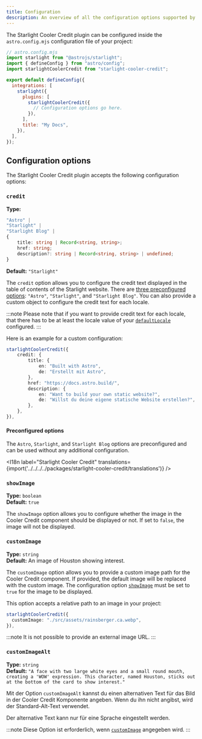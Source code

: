 ```yaml
---
title: Configuration
description: An overview of all the configuration options supported by the Starlight Cooler Credit plugin.
---
```


The Starlight Cooler Credit plugin can be configured inside the `astro.config.mjs` configuration file of your project:

```js {11}
// astro.config.mjs
import starlight from "@astrojs/starlight";
import { defineConfig } from "astro/config";
import starlightCoolerCredit from "starlight-cooler-credit";

export default defineConfig({
  integrations: [
    starlight({
      plugins: [
        starlightCoolerCredit({
          // Configuration options go here.
        }),
      ],
      title: "My Docs",
    }),
  ],
});
```

## Configuration options

The Starlight Cooler Credit plugin accepts the following configuration options:

### `credit`

**Type:**

```ts
"Astro" |
"Starlight" |
"Starlight Blog" |
{
    title: string | Record<string, string>;
    href: string;
    description?: string | Record<string, string> | undefined;
}
```

**Default:** `"Starlight"`

The `credit` option allows you to configure the credit text displayed in the table of contents of the Starlight website. There are [three preconfigured options](#preconfigured-options): `"Astro"`, `"Starlight"`, and `"Starlight Blog"`. You can also provide a custom object to configure the credit text for each locale.

:::note
Please note that if you want to provide credit text for each locale, that there has to be at least the locale value of your [`defaultLocale`](https://starlight.astro.build/reference/configuration/#defaultlocale) configured.
:::

Here is an example for a custom configuration:

```ts
starlightCoolerCredit({
    credit: {
        title: {
            en: "Built with Astro",
            de: "Erstellt mit Astro",
        },
        href: "https://docs.astro.build/",
        description: {
            en: "Want to build your own static website?",
            de: "Willst du deine eigene statische Website erstellen?",
        },
    },
}),
```

#### Preconfigured options

The `Astro`, `Starlight`, and `Starlight Blog` options are preconfigured and can be used without any additional configuration.


<I18n label="Starlight Cooler Credit" translations={import('../../../../packages/starlight-cooler-credit/translations')} />

### `showImage`

**Type:** `boolean`  
**Default:** `true`

The `showImage` option allows you to configure whether the image in the Cooler Credit component should be displayed or not. If set to `false`, the image will not be displayed.

### `customImage`

**Type:** `string`  
**Default:** An image of Houston showing interest.

The `customImage` option allows you to provide a custom image path for the Cooler Credit component. If provided, the default image will be replaced with the custom image. The configuration option [`showImage`](#showimage) must be set to `true` for the image to be displayed.

This option accepts a relative path to an image in your project:

```ts
starlightCoolerCredit({
  customImage: "./src/assets/rainsberger.ca.webp",
}),
```

:::note
It is not possible to provide an external image URL.
:::

### `customImageAlt`

**Type:** `string`  
**Default:** `"A face with two large white eyes and a small round mouth, creating a 'WOW' expression. This character, named Houston, sticks out at the bottom of the card to show interest."`

Mit der Option `customImageAlt` kannst du einen alternativen Text für das Bild in der Cooler Credit Komponente angeben. Wenn du ihn nicht angibst, wird der Standard-Alt-Text verwendet.

Der alternative Text kann nur für eine Sprache eingestellt werden.

:::note
Diese Option ist erforderlich, wenn [`customImage`](#customimage) angegeben wird.
:::
